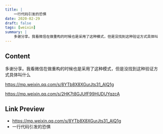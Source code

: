 ```yaml
---
title: |
    一行代码引发的恐惧
date: 2020-02-29
draft: false
tags: [weixin]
summary: |
    多谢分享。我看微信在做重构的时候也是采用了这种模式，但是没找到这种验证方式具体叫什么
---
```


## Content

多谢分享。我看微信在做重构的时候也是采用了这种模式，但是没找到这种验证方式具体叫什么

https://mp.weixin.qq.com/s/8YTb8X8XGurJts31_AlQ1g

https://mp.weixin.qq.com/s/2HK7t8GJUfF99HUDUYqzcA

## Link Preview

- https://mp.weixin.qq.com/s/8YTb8X8XGurJts31_AlQ1g
- 一行代码引发的恐惧
